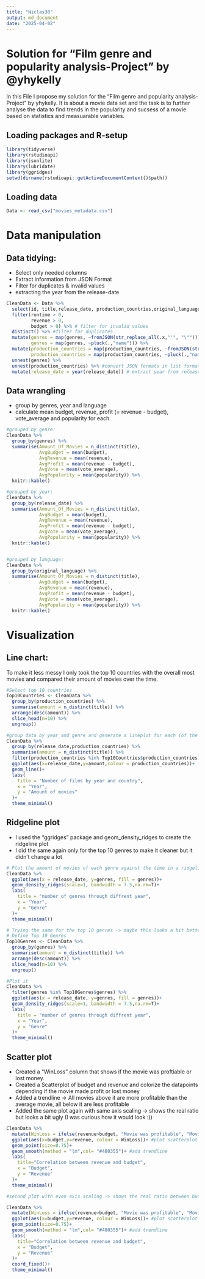 ```yaml
---
title: "Niclas38"
output: md_document
date: "2025-04-02"
---
```


# Solution for "Film genre and popularity analysis-Project" by @yhykelly

In this File I propose my solution for the "Film genre and popularity analysis-Project" by yhykelly.
It is about a movie data set and the task is to further analyse the data to find trends in the popularity and sucsess of a movie based on statistics and measuarable variables.

## Loading packages and R-setup
```r
library(tidyverse)
library(rstudioapi)
library(jsonlite)
library(lubridate)
library(ggridges)
setwd(dirname(rstudioapi::getActiveDocumentContext()$path))
```

## Loading data
```r
Data <- read_csv("movies_metadata.csv")
```
# Data manipulation

## Data tidying:
- Select only needed columns
- Extract information from JSON Format
- Filter for duplicates & invalid values
- extracting the year from the release-date
```r
CleanData <- Data %>%
  select(id, title,release_date, production_countries,original_language,genres,vote_average,popularity,budget,revenue,runtime) %>% # select columns
  filter(runtime > 0,
         revenue > 0,
         budget > 0) %>% # filter for invalid values
  distinct() %>% #filter for duplicates
  mutate(genres = map(genres, ~fromJSON(str_replace_all(.x,"'", "\""))),
         genres = map(genres, ~pluck(.,"name"))) %>% 
  mutate(production_countries = map(production_countries, ~fromJSON(str_replace_all(.x,"'", "\""))),
         production_countries = map(production_countries, ~pluck(.,"name"))) %>% 
  unnest(genres) %>%
  unnest(production_countries) %>% #convert JSON formats in list formats and unnest the lists
  mutate(release_date = year(release_date)) # extract year from release date


```

## Data wrangling
- group by genres, year and language
- calculate mean budget, revenue, profit (= revenue - budget), vote_average and popularity for each
```r
#grouped by genre:
CleanData %>% 
  group_by(genres) %>% 
  summarise(Amount_Of_Movies = n_distinct(title),
            AvgBudget = mean(budget),
            AvgRevenue = mean(revenue),
            AvgProfit = mean(revenue - budget),
            AvgVote = mean(vote_average),
            AvgPopularity = mean(popularity)) %>% 
  knitr::kable()

#grouped by year:
CleanData %>% 
  group_by(release_date) %>% 
  summarise(Amount_Of_Movies = n_distinct(title),
            AvgBudget = mean(budget),
            AvgRevenue = mean(revenue),
            AvgProfit = mean(revenue - budget),
            AvgVote = mean(vote_average),
            AvgPopularity = mean(popularity)) %>% 
  knitr::kable()


#grouped by language:
CleanData %>% 
  group_by(original_language) %>% 
  summarise(Amount_Of_Movies = n_distinct(title),
            AvgBudget = mean(budget),
            AvgRevenue = mean(revenue),
            AvgProfit = mean(revenue - budget),
            AvgVote = mean(vote_average),
            AvgPopularity = mean(popularity)) %>% 
  knitr::kable()

```


# Visualization

## Line chart:
To make it less messy I only took the top 10 countries with the overall most movies and compared their amount of movies over the time.
```r
#Select top 10 countries
Top10Countries <- CleanData %>% 
  group_by(production_countries) %>% 
  summarise(amount = n_distinct(title)) %>% 
  arrange(desc(amount)) %>% 
  slice_head(n=10) %>% 
  ungroup()

#group data by year and genre and generate a lineplot for each (of the top 10) genre
CleanData %>%
  group_by(release_date,production_countries) %>% 
  summarise(amount = n_distinct(title)) %>%
  filter(production_countries %in% Top10Countries$production_countries) %>% 
  ggplot(aes(x=release_date,y=amount,colour = production_countries))+
  geom_line()+
  labs(
    title = "Number of films by year and country",
    x = "Year",
    y = "Amount of movies"
  )+
  theme_minimal()

```

## Ridgeline plot
- I used the "ggridges" package and geom_density_ridges to create the ridgeline plot
- I did the same again only for the top 10 genres to make it cleaner but it didn't change a lot 
```r
# Plot the amount of movies of each genre against the time in a ridgelineplot
CleanData %>%
  ggplot(aes(x = release_date, y=genres, fill = genres))+
  geom_density_ridges(scale=1, bandwidth = 7.5,na.rm=T)+
  labs(
    title = "number of genres through diffrent year",
    x = "Year",
    y = "Genre"
  )+
  theme_minimal()

# Trying the same for the top 10 genres -> maybe this looks a bit better?
# Define Top 10 Genres
Top10Genres <- CleanData %>% 
  group_by(genres) %>% 
  summarise(amount = n_distinct(title)) %>% 
  arrange(desc(amount)) %>% 
  slice_head(n=10) %>% 
  ungroup()

#Plot it
CleanData %>%
  filter(genres %in% Top10Genres$genres) %>% 
  ggplot(aes(x = release_date, y=genres, fill = genres))+
  geom_density_ridges(scale=1, bandwidth = 7.5,na.rm=T)+
  labs(
    title = "number of genres through diffrent year",
    x = "Year",
    y = "Genre"
  )+
  theme_minimal()
```

## Scatter plot
- Created a "WinLoss" column that shows if the movie was proftiable or lost money.
- Created a Scatterplot of budget and revenue and colorize the datapoints depending if the movie made profit or lost money
- Added a trendline -> All movies above it are more profitable than the average movie, all below it are less profitable
- Added the same plot again with same axis scaling -> shows the real ratio but looks a bit ugly (I was curious how it would look :))
```r
CleanData %>% 
  mutate(WinLoss = ifelse(revenue>budget, "Movie was profitable", "Movie lost money")) %>% #Create WinLoss column
  ggplot(aes(x=budget,y=revenue, colour = WinLoss))+ #plot scatterplot
  geom_point(size=0.75)+
  geom_smooth(method = "lm",col= "#480355")+ #add trendline
  labs(
    title="Correlation between revenue and budget",
    x = "Budget",
    y = "Revenue"
  )+
  theme_minimal()

#second plot with even axis scaling -> shows the real ratio between budget and revenue but is ugly -> just because i was curious :)

CleanData %>% 
  mutate(WinLoss = ifelse(revenue>budget, "Movie was profitable", "Movie lost money")) %>% #Create WinLoss column
  ggplot(aes(x=budget,y=revenue, colour = WinLoss))+ #plot scatterplot
  geom_point(size=0.75)+
  geom_smooth(method = "lm",col= "#480355")+ #add trendline
  labs(
    title="Correlation between revenue and budget",
    x = "Budget",
    y = "Revenue"
  )+
  coord_fixed()+
  theme_minimal()

```

